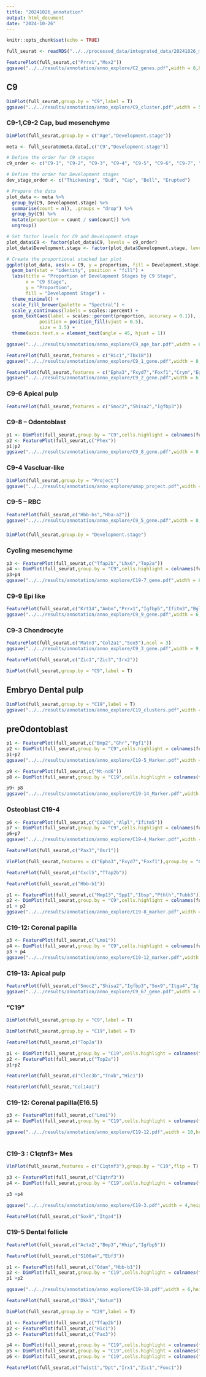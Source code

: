 ```yaml
---
title: "20241026_annotation"
output: html_document
date: "2024-10-26"
---
```


```r
knitr::opts_chunk$set(echo = TRUE)
```

```R
full_seurat <- readRDS("../../processed_data/integrated_data/20241026_mesenchyme.Rds")
```

```R
FeaturePlot(full_seurat,c("Prrx1","Msx2"))
ggsave("../../results/annotation/anno_explore/C2_genes.pdf",width = 8,height = 4)
```

## C9

``` r
DimPlot(full_seurat,group.by = "C9",label = T)
ggsave("../../results/annotation/anno_explore/C9_cluster.pdf",width = 5,height = 4)
```


### C9-1,C9-2 Cap, bud mesenchyme
```r
DimPlot(full_seurat,group.by = c("Age","Development.stage"))
```
```R
meta <- full_seurat@meta.data[,c("C9","Development.stage")]

# Define the order for C9 stages
c9_order <- c("C9-1", "C9-2", "C9-3", "C9-4", "C9-5", "C9-6", "C9-7", "C9-8","C9-9")

# Define the order for Development stages
dev_stage_order <- c("Thickening", "Bud", "Cap", "Bell", "Erupted")

# Prepare the data
plot_data <- meta %>%
  group_by(C9, Development.stage) %>%
  summarise(count = n(), .groups = "drop") %>%
  group_by(C9) %>%
  mutate(proportion = count / sum(count)) %>%
  ungroup()

# Set factor levels for C9 and Development.stage
plot_data$C9 <- factor(plot_data$C9, levels = c9_order)
plot_data$Development.stage <- factor(plot_data$Development.stage, levels = dev_stage_order)

# Create the proportional stacked bar plot
ggplot(plot_data, aes(x = C9, y = proportion, fill = Development.stage)) +
  geom_bar(stat = "identity", position = "fill") +
  labs(title = "Proportion of Development Stages by C9 Stage",
       x = "C9 Stage",
       y = "Proportion",
       fill = "Development Stage") +
  theme_minimal() +
  scale_fill_brewer(palette = "Spectral") +
  scale_y_continuous(labels = scales::percent) +
  geom_text(aes(label = scales::percent(proportion, accuracy = 0.1)),
            position = position_fill(vjust = 0.5),
            size = 3.5) +
  theme(axis.text.x = element_text(angle = 45, hjust = 1))

ggsave("../../results/annotation/anno_explore/C9_age_bar.pdf",width = 6,height = 4)
```
```R
FeaturePlot(full_seurat,features = c("Hic1","Tbx18"))
ggsave("../../results/annotation/anno_explore/C9_1_gene.pdf",width = 8,height = 4)
```

```R
FeaturePlot(full_seurat,features = c("Epha3","Fxyd7","Foxf1","Crym","Egr3","Fgf3"))
ggsave("../../results/annotation/anno_explore/C9_2_gene.pdf",width = 6,height = 8)
```

### C9-6 Apical pulp
``` R
FeaturePlot(full_seurat,features = c("Smoc2","Shisa2","Igfbp3"))
```

### C9-8 -- Odontoblast
```r
p1 <- DimPlot(full_seurat,group.by = "C9",cells.highlight = colnames(full_seurat)[full_seurat$C9=="C9-8"])
p2 <- FeaturePlot(full_seurat,c("Phex"))
p1|p2
ggsave("../../results/annotation/anno_explore/C9_8_gene.pdf",width = 8,height = 4)
```
### C9-4 Vascluar-like

```R
DimPlot(full_seurat,group.by = "Project")
ggsave("../../results/annotation/anno_explore/umap_project.pdf",width = 5,height = 4)
```
### C9-5 -- RBC

```r
FeaturePlot(full_seurat,c("Hbb-bs","Hba-a2"))
ggsave("../../results/annotation/anno_explore/C9_5_gene.pdf",width = 8,height = 4)
```
###
```r
DimPlot(full_seurat,group.by = "Development.stage")
```

### Cycling mesenchyme
```r
p3 <- FeaturePlot(full_seurat,c("Tfap2b","Lhx6","Top2a"))
p4 <- DimPlot(full_seurat,group.by = "C9",cells.highlight = colnames(full_seurat)[full_seurat$C19=="C19-7"])
p3+p4
ggsave("../../results/annotation/anno_explore/C19-7_gene.pdf",width = 8,height = 6)
```


### C9-9 Epi like



```r
FeaturePlot(full_seurat,c("Krt14","Ambn","Prrx1","Igfbp5","Ifitm3","Bglap"))
ggsave("../../results/annotation/anno_explore/C9_9_gene.pdf",width = 6,height = 8)
```


### C9-3 Chondrocyte

``` r

FeaturePlot(full_seurat,c("Matn3","Col2a1","Sox5"),ncol = 3)
ggsave("../../results/annotation/anno_explore/C9_3_gene.pdf",width = 9,height = 3)
```


``` r
FeaturePlot(full_seurat,c("Zic1","Zic3","Irx2"))
```

```r
DimPlot(full_seurat,group.by = "C9",label = T)
```

## Embryo Dental pulp
```r
DimPlot(full_seurat,group.by = "C19",label = T)
ggsave("../../results/annotation/anno_explore/C19_clusters.pdf",width = 7, height = 7)
```

## preOdontoblast
```r
p1 <- FeaturePlot(full_seurat,c("Bmp2","Ghr","Fgf1"))
p2 <- DimPlot(full_seurat,group.by = "C9",cells.highlight = colnames(full_seurat)[full_seurat$C19=="C19-15"])
p1+p2
ggsave("../../results/annotation/anno_explore/C19-5_Marker.pdf",width = 6,height = 6)
```

```r
p9 <- FeaturePlot(full_seurat,c("Mt-nd6"))
p8 <- DimPlot(full_seurat,group.by = "C19",cells.highlight = colnames(full_seurat)[full_seurat$C19=="C19-14"])

p9+ p8 
ggsave("../../results/annotation/anno_explore/C19-14_Marker.pdf",width = 4,height = 6)
```

### Osteoblast C19-4
```R
p6 <- FeaturePlot(full_seurat,c("Cd200","Alpl","Ifitm5"))
p7 <- DimPlot(full_seurat,group.by = "C9",cells.highlight = colnames(full_seurat)[full_seurat$C19=="C19-4"])
p6+p7
ggsave("../../results/annotation/anno_explore/C19-4_Marker.pdf",width = 6,height = 6)
```

```r
FeaturePlot(full_seurat,c("Pax3","Osr1"))
```

```r
VlnPlot(full_seurat,features = c("Epha3","Fxyd7","Foxf1"),group.by = "C19",stack = T,flip = T)
```

```r
FeaturePlot(full_seurat,c("Cxcl5","Tfap2b"))
```


``` r

FeaturePlot(full_seurat,c("Hbb-b1"))
```


```r
p1 <- FeaturePlot(full_seurat,c("Mmp13","Spp1","Ibsp","Pthlh","Tubb3"))
p2 <- DimPlot(full_seurat,group.by = "C9",cells.highlight = colnames(full_seurat)[full_seurat$C19=="C19-8"])
p1 + p2
ggsave("../../results/annotation/anno_explore/C19-8_marker.pdf",width = 6,height = 8)
```

### C19-12: Coronal papilla
```R
p3 <- FeaturePlot(full_seurat,c("Lmo1"))
p4 <- DimPlot(full_seurat,group.by = "C9",cells.highlight = colnames(full_seurat)[full_seurat$C19=="C19-12"])
p3 + p4
ggsave("../../results/annotation/anno_explore/C19-12_marker.pdf",width = 4,height = 6)
```

### C19-13: Apical pulp
```r
FeaturePlot(full_seurat,c("Smoc2","Shisa2","Igfbp3","Sox9","Itga4","Igfbp5"),ncol = 3)
ggsave("../../results/annotation/anno_explore/C9_67_gene.pdf",width = 8,height = 4)
```

### "C19"
```r
DimPlot(full_seurat,group.by = "C9",label = T)
```

``` r
DimPlot(full_seurat,group.by = "C19",label = T)
```

```r
FeaturePlot(full_seurat,c("Top2a"))
```
```r
p1 <- DimPlot(full_seurat,group.by = "C19",cells.highlight = colnames(full_seurat)[full_seurat$C19=="C19-7"])
p2 <- FeaturePlot(full_seurat,c("Top2a"))
p1+p2
```

```r
FeaturePlot(full_seurat,c("Clec3b","Tnxb","Hic1"))

```

```r
FeaturePlot(full_seurat,"Col14a1")

```

### C19-12: Coronal papilla(E16.5)
```r
p3 <- FeaturePlot(full_seurat,c("Lmo1"))
p4 <- DimPlot(full_seurat,group.by = "C19",cells.highlight = colnames(full_seurat)[full_seurat$C19=="C19-7"])

ggsave("../../results/annotation/anno_explore/C19-12.pdf",width = 10,height = 6)
  
```
### C19-3 : C1qtnf3+ Mes
```r
VlnPlot(full_seurat,features = c("C1qtnf3"),group.by = "C19",flip = T)
```

```r
p3 <- FeaturePlot(full_seurat,c("C1qtnf3"))
p4 <- DimPlot(full_seurat,group.by = "C19",cells.highlight = colnames(full_seurat)[full_seurat$C19=="C19-3"])

p3 +p4

ggsave("../../results/annotation/anno_explore/C19-3.pdf",width = 4,height =6)
```

``` r
FeaturePlot(full_seurat,c("Sox9","Itga4"))
```

### C19-5 Dental follicle
``` r
FeaturePlot(full_seurat,c("Acta2","Bmp3","Hhip","Igfbp5"))
```


```r
FeaturePlot(full_seurat,c("S100a4","Ebf3"))
```

```r
p1 <- FeaturePlot(full_seurat,c("Odam","Hbb-b1"))
p2 <- DimPlot(full_seurat,group.by = "C19",cells.highlight = colnames(full_seurat)[full_seurat$C19=="C19-18"])
p1 +p2

ggsave("../../results/annotation/anno_explore/C19-18.pdf",width = 6,height =6)
```


``` r
FeaturePlot(full_seurat,c("Dkk1","Notum"))
```


```r
DimPlot(full_seurat,group.by = "C29",label = T)
```


``` r
p1 <- FeaturePlot(full_seurat,c("Tfap2b"))
p2 <- FeaturePlot(full_seurat,c("Hic1"))
p3 <- FeaturePlot(full_seurat,c("Pax3"))

p4 <- DimPlot(full_seurat,group.by = "C19",cells.highlight = colnames(full_seurat)[full_seurat$C19=="C19-18"])
p5 <- DimPlot(full_seurat,group.by = "C19",cells.highlight = colnames(full_seurat)[full_seurat$C19=="C19-18"])
p6 <- DimPlot(full_seurat,group.by = "C19",cells.highlight = colnames(full_seurat)[full_seurat$C19=="C19-18"])

```

``` r
FeaturePlot(full_seurat,c("Twist1","Dpt","Irx1","Zic1","Foxc1"))
```




